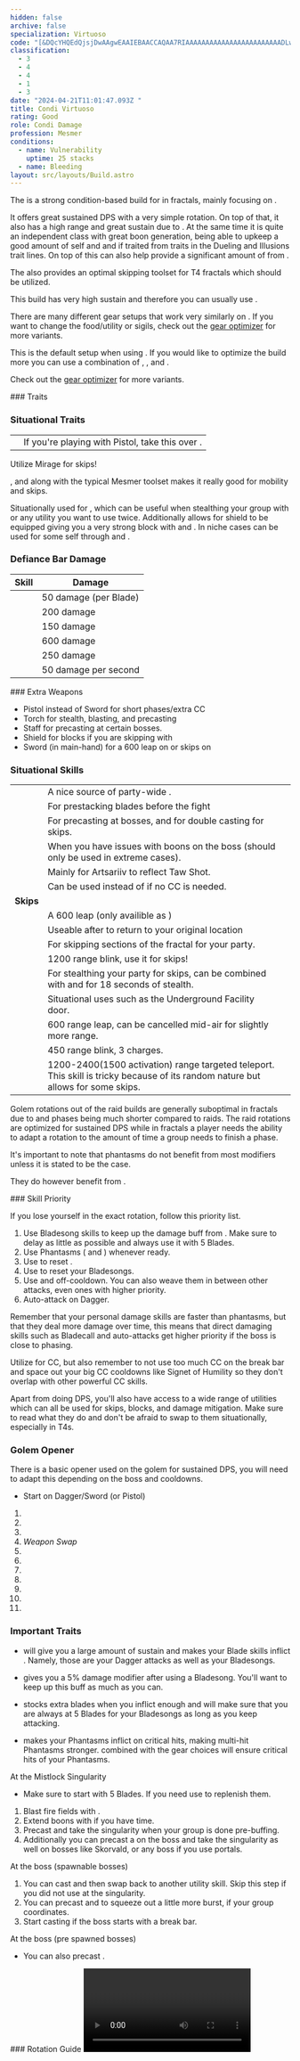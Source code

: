 ```yaml
---
hidden: false
archive: false
specialization: Virtuoso
code: "[&DQcYHQEdQjsjDwAAgwEAAIEBAACCAQAA7RIAAAAAAAAAAAAAAAAAAAAAAAADLwAxAFoAAA==]"
classification:
  - 3
  - 4
  - 4
  - 1
  - 3
date: "2024-04-21T11:01:47.093Z "
title: Condi Virtuoso
rating: Good
role: Condi Damage
profession: Mesmer
conditions:
  - name: Vulnerability
    uptime: 25 stacks
  - name: Bleeding
layout: src/layouts/Build.astro
---
```

 
The <Specialization text="Condi Virtuoso" name="Virtuoso"/> is a strong condition-based build for <Specialization name="Mesmer"/> in fractals, mainly focusing on <Condition name="Bleeding"/>.
 
It offers great sustained DPS with a very simple rotation. On top of that, it also has a high range and great sustain due to <Trait name="Jagged Mind"/>. At the same time it is quite an independent class with great boon generation, being able to upkeep a good amount of self <Boon name="fury"/> and <Boon name="Might"/> and if traited <Boon name="Quickness"/> from traits in the Dueling and Illusions trait lines. On top of this <Specialization name="Mesmer"/> can also help provide a significant amount of <Condition name="Vulnerability"/> from <Skill name="Phantasmal Warden"/>.
 
The <Specialization name="Mesmer"/> also provides an optimal skipping toolset for T4 fractals which should be utilized.

<Divider text="Equipment"/>

<Warning>
This build has very high sustain and therefore you can usually use <Item name="Writ of Masterful Malice"/>.

There are many different gear setups that work very similarly on <Specialization text="Condi Virtuoso" name="Virtuoso"/>. If you want to change the food/utility or sigils, check out the [gear optimizer](https://optimizer.discretize.eu/) for more variants.

</Warning>

<CharacterWithAr>
<Character title="Condi Virtuoso" gear='{"attributes":{"profession":"Mesmer","specialization":"Virtuoso","data":{"Health":20522,"Armor":2192,"Power":2725,"Precision":2155,"Toughness":1225,"Vitality":1533,"Ferocity":207.4,"Condition Damage":2790,"Expertise":224,"Concentration":225,"Healing Power":0,"Agony Resistance":150,"Condition Duration":0.29933333333333334,"Boon Duration":0.15,"Critical Chance":1,"Critical Damage":1.6382666666666665,"Clone Critical Chance":0.6000000000000001,"Phantasm Critical Chance":1,"Phantasm Critical Damage":1.6382666666666665,"Power Coefficient":3231,"Power2 Coefficient":919,"Burning Coefficient":0,"Bleeding Coefficient":38.185,"Poison Coefficient":0,"Torment Coefficient":8.86,"Confusion Coefficient":3.3,"Flat DPS":0,"Bleeding Duration":0.7,"Effective Power":8789.04468750366,"NonCrit Effective Power":4470.703125,"Power DPS":10934.695181102936,"Phantasm Effective Power":6975.432291666667,"Power2 DPS":2468.3951775285586,"Siphon DPS":0,"Bleeding Damage Tick":355.125,"Bleeding Stacks":76.34454333333333,"Bleeding DPS":27111.85595125,"Burning Damage Tick":845.1750000000001,"Burning Stacks":0,"Burning DPS":0,"Confusion Damage Tick":300.834,"Confusion Stacks":4.2878,"Confusion DPS":1289.9160252,"Poison Damage Tick":301.35,"Poison Stacks":0,"Poison DPS":0,"Torment Damage Tick":424.34999999999997,"Torment Stacks":11.51209333333333,"Torment DPS":4885.156805999998,"Damage":46690.019141081495,"Effective Health":89520843.78109454,"Survivability":45511.35931931598,"Effective Healing":390,"Healing":390}},"armor":{"weight":"Light","helmAffix":"Rampager","helmRuneId":24762,"helmRune":"Krait","helmRuneCount":6,"helmInfusionId":37130,"shouldersAffix":"Sinister","shouldersRuneId":24762,"shouldersRune":"Krait","shouldersRuneCount":6,"shouldersInfusionId":37130,"coatAffix":"Rampager","coatRuneId":24762,"coatRune":"Krait","coatRuneCount":6,"coatInfusionId":37130,"glovesAffix":"Sinister","glovesRuneId":24762,"glovesRune":"Krait","glovesRuneCount":6,"glovesInfusionId":37130,"leggingsAffix":"Viper","leggingsRuneId":24762,"leggingsRune":"Krait","leggingsRuneCount":6,"leggingsInfusionId":37130,"bootsAffix":"Sinister","bootsRuneId":24762,"bootsRune":"Krait","bootsRuneCount":6,"bootsInfusionId":37130},"weapon":{"weapon1MainId":30687,"weapon1MainType":"Dagger","weapon1MainSigil1Id":24612,"weapon1MainAffix":"Sinister","weapon1MainInfusion1Id":37130,"weapon1OffId":86098,"weapon1OffType":"Focus","weapon1OffSigilId":24560,"weapon1OffAffix":"Sinister","weapon1OffInfusionId":37130,"weapon2OffId":30699,"weapon2OffType":"Sword","weapon2OffSigilId":24560,"weapon2OffAffix":"Sinister","weapon2OffInfusionId":37130},"backAndTrinket":{"backItemAffix":"Rampager","backItemInfusion1Id":37130,"backItemInfusion2Id":37130,"amuletAffix":"Sinister","ring1Affix":"Sinister","ring1Infusion1Id":37130,"ring1Infusion2Id":37130,"ring1Infusion3Id":37130,"ring2Affix":"Sinister","ring2Infusion1Id":37130,"ring2Infusion2Id":37130,"ring2Infusion3Id":37130,"accessory1Affix":"Rampager","accessory1InfusionId":37130,"accessory2Affix":"Sinister","accessory2InfusionId":37130},"consumables":{"foodId":12485,"utilityId":48917,"relicId":100849},"skills":{"healId":21750,"utility1Id":10232,"utility2Id":10234,"utility3Id":10247,"eliteId":29519},"assumedBuffs":{"value":[{"id":"might","type":"Boon"},{"id":"fury","type":"Boon"},{"id":"protection","type":"Boon"},{"id":"vulnerability","type":"Condition"},{"id":"reinforced-armor","type":"Text"},{"id":"jade-bot","gw2id":96613,"type":"Item"},{"id":"omnipotion","gw2id":79722,"type":"Item"}]},"traits":{"selection":[[721,1690,733],[701,708,692],[2202,2205,2223]],"lines":[24,1,66]}}'>

This is the default setup when using <Item type="Sigil" name="Agony"/>. If you would like to optimize the build more you can use a combination of <Item id="37132"/>, <Item id="44944"/>, and <Item id="76833"/>.

Check out the [gear optimizer](https://optimizer.discretize.eu/) for more variants.

</Character>

</CharacterWithAr>

<Divider text="Build"/>

<Grid>
<GridItem sm="7">
### Traits
<Traits traits1Id="24" traits1="Illusions" traits1SelectedIds="721,1690,733" traits2Id="1" traits2="Dueling" traits2SelectedIds="701,708,692" traits3Id="66" traits3="Virtuoso" traits3SelectedIds="2202,2205,2223"/>

### Situational Traits

|                                                             |                                                                                |
| ----------------------------------------------------------- | ------------------------------------------------------------------------------ |
| <Trait name="Duelist's Discipline" size="big" disableText/> | If you're playing with Pistol, take this over <Trait name="Phantasmal Fury"/>. |

<Traits traits1Id="59" traits1="Mirage" traits1SelectedIds="2113"/>

Utilize Mirage for skips!

<Trait name="Elusive Mind"/>, <Skill name="Jaunt"/> and <Skill name="Mirage Thrust"/> along with the typical Mesmer toolset makes it really good for mobility and skips.

<Traits traits1Id="40" traits1="Chronomancer" traits1SelectedIds="1978,2022"/>

Situationally used for <Skill name="Continuum Split"/>, which can be useful when stealthing your group with <Skill name="Mass Invisibility"/> or any utility you want to use twice. Additionally allows for shield to be equipped giving you a very strong block with <Skill id="30769"/> and <Skill id="29649"/>. In niche cases can be used for some self <Boon name="alacrity"/> through <Trait name="Flow of Time"/> and <Trait name="Improved Alacrity"/>.

### Defiance Bar Damage

| Skill                                | Damage                |
| ------------------------------------ | --------------------- |
| <Skill name="Bladesong Dissonance"/> | 50 damage (per Blade) |
| <Skill name="Counter Blade"/>        | 200 damage            |
| <Skill name="Into the Void"/>        | 150 damage            |
| <Skill name="Signet of Humility"/>   | 600 damage            |
| <Skill name="Magic Bullet"/>         | 250 damage            |
| <Condition name="Slow"/>             | 50 damage per second  |

</GridItem>

<GridItem sm="5">
### Extra Weapons

- Pistol instead of Sword for short phases/extra CC
- Torch for stealth, blasting, and precasting
- Staff for precasting at certain bosses.
- Shield for blocks if you are skipping with <Specialization name="Chronomancer"/>
- Sword (in main-hand) for a 600 leap on <Specialization name="Virtuoso"/> or skips on <Specialization name="Mirage"/>

### Situational Skills

|                                                                |                                                                                                                                                                                            |     |
| -------------------------------------------------------------- | ------------------------------------------------------------------------------------------------------------------------------------------------------------------------------------------ | --- |
| <Skill name="Mantra of Concentration" size="big" disableText/> | A nice source of party-wide <Boon name="Stability"/>.                                                                                                                                      |     |
| <Skill name="Blade Renewal" size="big" disableText/>           | For prestacking blades before the fight                                                                                                                                                    |     |
| <Skill name="Mimic" size="big" disableText/>                   | For precasting <Skill name="Rain of Swords"/> at bosses, and for double casting <Skill name="Blink" size="small"/> for skips.                                                              |     |
| <Skill name="Null Field" size="big" disableText/>              | When you have issues with boons on the boss (should only be used in extreme cases).                                                                                                        |     |
| <Skill name="Feedback" size="big" disableText/>                | Mainly for Artsariiv to reflect Taw Shot.                                                                                                                                                  |     |
| <Skill name="Thousand Cuts" size="big" disableText/>           | Can be used instead of <Skill name="Signet of Humility"/> if no CC is needed.                                                                                                              |     |
| **Skips**                                                      |                                                                                                                                                                                            |     |
| <Skill name="Blade Leap" size="big" disableText/>              | A 600 leap (only availible as <Specialization name="Virtuoso"/>)                                                                                                                           |     |
| <Skill name="Returning Edge" size="big" disableText/>          | Useable after <Skill name="Blade Leap"/> to return to your original location                                                                                                               |     |
| <Skill name="Portal Entre" size="big" disableText/>            | For skipping sections of the fractal for your party.                                                                                                                                       |     |
| <Skill name="Blink" size="big" disableText/>                   | 1200 range blink, use it for skips!                                                                                                                                                        |     |
| <Skill name="Mass Invisibility" size="big" disableText/>       | For stealthing your party for skips, can be combined with <Skill name="Continuum Split" size="small"/> and <Trait name="Prismatic Understanding" size="small"/> for 18 seconds of stealth. |     |
| <Skill name="Well of Precognition" size="big" disableText/>    | Situational uses such as the Underground Facility door.                                                                                                                                    |     |
| <Skill name="Mirage Thrust" size="big" disableText/>           | 600 range leap, can be cancelled mid-air for slightly more range.                                                                                                                          |     |
| <Skill name="Jaunt" size="big" disableText/>                   | 450 range blink, 3 charges.                                                                                                                                                                |     |
| <Skill name="Illusionary Ambush" size="big" disableText/>      | 1200-2400(1500 activation) range targeted teleport. This skill is tricky because of its random nature but allows for some skips.                                                           |     |

</GridItem>
</Grid>

<Divider text="Rotation / Skill usage"/>
<Warning>

Golem rotations out of the raid builds are generally suboptimal in fractals due to <Effect name="Exposed"/> and phases being much shorter compared to raids. The raid rotations are optimized for sustained DPS while in fractals a player needs the ability to adapt a rotation to the amount of time a group needs to finish a phase.

It's important to note that phantasms do not benefit from most modifiers unless it is stated to be the case.

They do however benefit from <Effect name="Exposed"/>.
</Warning>
<Grid>

<GridItem sm="6">
### Skill Priority

If you lose yourself in the exact rotation, follow this priority list.

1. Use Bladesong skills to keep up the damage buff from <Trait name="Jagged Mind"/>. Make sure to delay <Skill name="Bladesong Sorrow"/> as little as possible and always use it with 5 Blades.
2. Use Phantasms (<Skill name="Phantasmal Swordsman"/> and <Skill name="Phantasmal Warden"/>) whenever ready.
3. Use <Skill name="Signet of the Ether"/> to reset <Skill name="Phantasmal Warden"/>.
4. Use <Skill name="Signet of Illusions"/> to reset your Bladesongs.
5. Use <Skill name="Bladecall"/> and <Skill name="Unstable Bladestorm"/> off-cooldown. You can also weave them in between other attacks, even ones with higher priority.
6. Auto-attack on Dagger.

Remember that your personal damage skills are faster than phantasms, but that they deal more damage over time, this means that direct damaging skills such as Bladecall and auto-attacks get higher priority if the boss is close to phasing.

Utilize <Skill name="Bladesong Dissonance"/> for CC, but also remember to not use too much CC on the break bar and space out your big CC cooldowns like Signet of Humility so they don't overlap with other powerful CC skills.

Apart from doing DPS, you'll also have access to a wide range of utilities which can all be used for skips, blocks, and damage mitigation. Make sure to read what they do and don't be afraid to swap to them situationally, especially in T4s.

### Golem Opener

There is a basic opener used on the golem for sustained DPS, you will need to adapt this depending on the boss and cooldowns.

- Start on Dagger/Sword (or Pistol)

1. <Skill name="Phantasmal Swordsman"/>
2. <Skill name="Bladesong Harmony"/>
3. <Skill name="Bladecall"/>
4. _Weapon Swap_
5. <Skill name="Unstable Bladestorm"/>
6. <Skill name="Phantasmal Warden"/>
7. <Skill name="Bladesong Sorrow"/>
8. <Skill name="Signet of the Ether"/>
9. <Skill name="Phantasmal Warden"/>
10. <Skill name="Bladesong Harmony"/>
11. <Skill name="Signet of Illusions"/>

</GridItem>

<GridItem sm="6">

### Important Traits

- <Trait name="Jagged Mind"/> will give you a large amount of sustain and makes your Blade skills inflict <Condition name="Bleeding"/>. Namely, those are your Dagger attacks as well as your Bladesongs.

- <Trait name="Deadly Blades"/> gives you a 5% damage modifier after using a Bladesong. You'll want to keep up this buff as much as you can.

- <Trait name="Bloodsong"/> stocks extra blades when you inflict enough <Condition name="Bleeding"/> and will make sure that you are always at 5 Blades for your Bladesongs as long as you keep attacking.
- <Trait name="Sharper Images"/> makes your Phantasms inflict <Condition name="Bleeding"/> on critical hits, making multi-hit Phantasms stronger. <Trait name="Phantasmal Fury"/> combined with the gear choices will ensure critical hits of your Phantasms.

<Card title="Precasting">

At the Mistlock Singularity

- Make sure to start with 5 Blades. If you need use <Skill name="Blade Renewal"/> to replenish them.

1. Blast fire fields with <Skill name="The Prestige"/>.
2. Extend boons with <Skill name="Signet of Inspiration"/> if you have time.
3. Precast <Skill name="Mimic"/> and take the singularity when your group is done pre-buffing.
4. Additionally you can precast a <Skill name="Time Warp"/> on the boss and take the singularity as well on bosses like Skorvald, or any boss if you use portals.

At the boss (spawnable bosses)

1. You can cast <Skill name="Rain of Swords"/> and then swap back to another utility skill. Skip this step if you did not use <Skill name="Mimic"/> at the singularity.
2. You can precast <Skill name="The Prestige"/> and <Skill name="Chaos Storm"/> to squeeze out a little more burst, if your group coordinates.
3. Start casting <Skill name="Signet of Humility"/> if the boss starts with a break bar.

At the boss (pre spawned bosses)

- You can also precast <Skill name="Phantasmal Warlock"/>.

</Card>
### Rotation Guide
<Video caption="by Ascers " youtube="8a1lh8IiW0c"/>
</GridItem>
</Grid>
